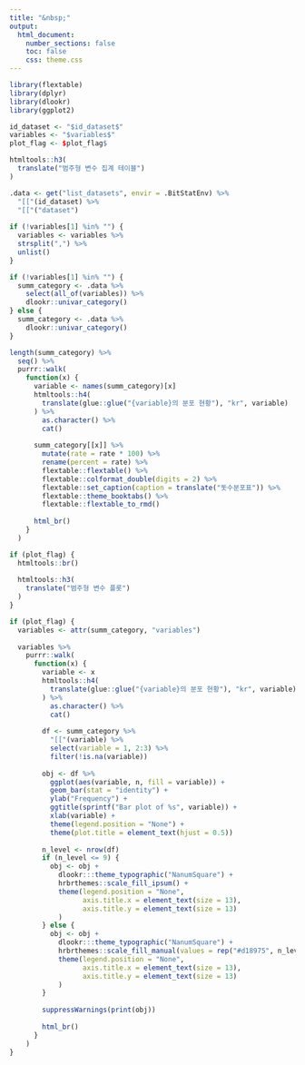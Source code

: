 ```yaml
---
title: "&nbsp;"
output: 
  html_document:
    number_sections: false
    toc: false    
    css: theme.css
---
```


```r
library(flextable)
library(dplyr)
library(dlookr)
library(ggplot2)

id_dataset <- "$id_dataset$"
variables <- "$variables$"
plot_flag <- $plot_flag$  
```

```r
htmltools::h3(
  translate("범주형 변수 집계 테이블")
)
```

```r
.data <- get("list_datasets", envir = .BitStatEnv) %>% 
  "[["(id_dataset) %>% 
  "[["("dataset")
  
if (!variables[1] %in% "") {
  variables <- variables %>% 
  strsplit(",") %>% 
  unlist() 
}

if (!variables[1] %in% "") {  
  summ_category <- .data %>% 
    select(all_of(variables)) %>% 
    dlookr::univar_category()     
} else {
  summ_category <- .data %>% 
    dlookr::univar_category()     
}  

length(summ_category) %>% 
  seq() %>% 
  purrr::walk(
    function(x) {
      variable <- names(summ_category)[x]
      htmltools::h4(
        translate(glue::glue("{variable}의 분포 현황"), "kr", variable)
      ) %>% 
        as.character() %>%
        cat()  
      
      summ_category[[x]] %>% 
        mutate(rate = rate * 100) %>% 
        rename(percent = rate) %>% 
        flextable::flextable() %>%
        flextable::colformat_double(digits = 2) %>% 
        flextable::set_caption(caption = translate("돗수분포표")) %>% 
        flextable::theme_booktabs() %>% 
        flextable::flextable_to_rmd()
      
      html_br()
    }
  )

```

```r
if (plot_flag) {
  htmltools::br()
  
  htmltools::h3(
    translate("범주형 변수 플롯")
  )
}
```

```r
if (plot_flag) {
  variables <- attr(summ_category, "variables")
  
  variables %>% 
    purrr::walk(
      function(x) {
        variable <- x
        htmltools::h4(
          translate(glue::glue("{variable}의 분포 현황"), "kr", variable)
        ) %>% 
          as.character() %>%
          cat()  
        
        df <- summ_category %>% 
          "[["(variable) %>% 
          select(variable = 1, 2:3) %>% 
          filter(!is.na(variable))
          
        obj <- df %>% 
          ggplot(aes(variable, n, fill = variable)) +
          geom_bar(stat = "identity") + 
          ylab("Frequency") +
          ggtitle(sprintf("Bar plot of %s", variable)) +
          xlab(variable) + 
          theme(legend.position = "None") +
          theme(plot.title = element_text(hjust = 0.5))
    
        n_level <- nrow(df) 
        if (n_level <= 9) {
          obj <- obj +
            dlookr:::theme_typographic("NanumSquare") +
            hrbrthemes::scale_fill_ipsum() +
            theme(legend.position = "None",
                  axis.title.x = element_text(size = 13),
                  axis.title.y = element_text(size = 13)
            )      
        } else {
          obj <- obj +
            dlookr:::theme_typographic("NanumSquare") +
            hrbrthemes::scale_fill_manual(values = rep("#d18975", n_level)) + 
            theme(legend.position = "None",
                  axis.title.x = element_text(size = 13),
                  axis.title.y = element_text(size = 13)
            )   
        }
        
        suppressWarnings(print(obj))
    
        html_br()
      }
    )
}
```

